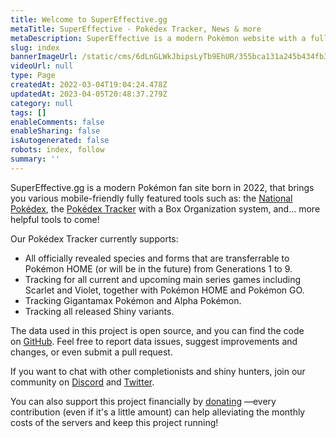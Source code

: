 ```yaml
---
title: Welcome to SuperEffective.gg
metaTitle: SuperEffective - Pokédex Tracker, News & more
metaDescription: SuperEffective is a modern Pokémon website with a fully featured Pokédex Tracker (Gen 1-9, incl. Scarlet & Violet), a Pokédex, News & more.
slug: index
bannerImageUrl: /static/cms/6dLnGLWkJbipsLyTb9EhUR/355bca131a245b434fb3d950624faf31/home-banner-oct22.png
videoUrl: null
type: Page
createdAt: 2022-03-04T19:04:24.478Z
updatedAt: 2023-04-05T20:48:37.279Z
category: null
tags: []
enableComments: false
enableSharing: false
isAutogenerated: false
robots: index, follow
summary: ''
---
```


SuperEffective.gg is a modern Pokémon fan site born in 2022, that brings you various mobile-friendly fully featured tools such as: the [National Pokédex](/apps/pokedex), the [Pokédex Tracker](/apps/pokedex) with a Box Organization system, and... more helpful tools to come!

Our Pokédex Tracker currently supports:

- All officially revealed species and forms that are transferrable to Pokémon HOME (or will be in the future) from Generations 1 to 9.
- Tracking for all current and upcoming main series games including Scarlet and Violet, together with Pokémon HOME and Pokémon GO.
- Tracking Gigantamax Pokémon and Alpha Pokémon.
- Tracking all released Shiny variants.

The data used in this project is open source, and you can find the code on [GitHub](https://github.com/itsjavi/supereffective-dataset). Feel free to report data issues, suggest improvements and changes, or even submit a pull request.

If you want to chat with other completionists and shiny hunters, join our community on [Discord](https://discord.gg/3fRXQFtrkN) and [Twitter](https://twitter.com/supereffectiv).

You can also support this project financially by [donating](https://supereffective.gg/donate) —every contribution (even if it's a little amount) can help alleviating the monthly costs of the servers and keep this project running!
